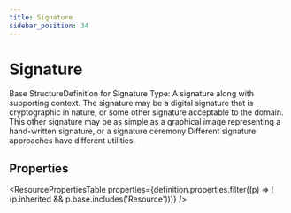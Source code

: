```yaml
---
title: Signature
sidebar_position: 34
---
```



# Signature

Base StructureDefinition for Signature Type: A signature along with supporting context. The signature may be a digital signature that is cryptographic in nature, or some other signature acceptable to the domain. This other signature may be as simple as a graphical image representing a hand-written signature, or a signature ceremony Different signature approaches have different utilities.

## Properties

<ResourcePropertiesTable properties={definition.properties.filter((p) => !(p.inherited && p.base.includes('Resource')))} />




